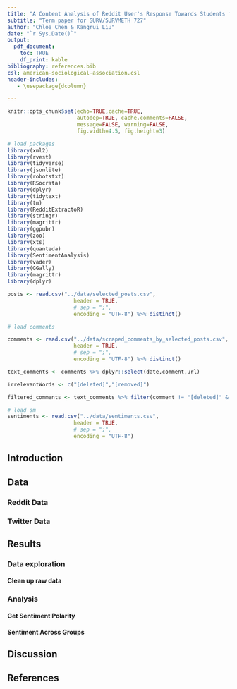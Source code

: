 ```yaml
---
title: "A Content Analysis of Reddit User's Response Towards Students for Fair Admissions v. Harvard"
subtitle: "Term paper for SURV/SURVMETH 727"
author: "Chloe Chen & Kangrui Liu"
date: "`r Sys.Date()`"
output:
  pdf_document:
    toc: TRUE
    df_print: kable
bibliography: references.bib
csl: american-sociological-association.csl
header-includes:
   - \usepackage{dcolumn} 

---
```


```r
knitr::opts_chunk$set(echo=TRUE,cache=TRUE, 
                      autodep=TRUE, cache.comments=FALSE,
                      message=FALSE, warning=FALSE,
                      fig.width=4.5, fig.height=3)
```

```r
# load packages
library(xml2)
library(rvest)
library(tidyverse)
library(jsonlite)
library(robotstxt)
library(RSocrata)
library(dplyr)
library(tidytext)
library(tm)
library(RedditExtractoR)
library(stringr)
library(magrittr)
library(ggpubr)
library(zoo)
library(xts)
library(quanteda)
library(SentimentAnalysis)
library(vader)
library(GGally)
library(magrittr)
library(dplyr)
```

```r
posts <- read.csv("../data/selected_posts.csv", 
                     header = TRUE, 
                     # sep = ";", 
                     encoding = "UTF-8") %>% distinct()
```


```r
# load comments

comments <- read.csv("../data/scraped_comments_by_selected_posts.csv", 
                     header = TRUE, 
                     # sep = ";", 
                     encoding = "UTF-8") %>% distinct()

text_comments <- comments %>% dplyr::select(date,comment,url)

irrelevantWords <- c("[deleted]","[removed]")

filtered_comments <- text_comments %>% filter(comment != "[deleted]" & comment != "[removed]")
```

```r
# load sm
sentiments <- read.csv("../data/sentiments.csv", 
                     header = TRUE, 
                     # sep = ";", 
                     encoding = "UTF-8")
```
## Introduction


## Data

### Reddit Data



### Twitter Data

## Results


### Data exploration

#### Clean up raw data



### Analysis

#### Get Sentiment Polarity


#### Sentiment Across Groups


## Discussion


## References

\linespread{1}


::: {#refs}

:::